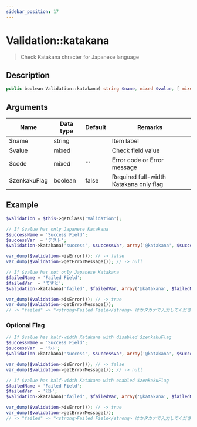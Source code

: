 ```yaml
---
sidebar_position: 17
---
```


# Validation::katakana

> Check Katakana chracter for Japanese language


## Description

```php
public boolean Validation::katakana( string $name, mixed $value, [ mixed $code = '', boolean $zenkakuFlag = false ] )
```


## Arguments

| Name         | Data type | Default | Remarks                                |
| ------------ | --------- | ------- | -------------------------------------- |
| $name        | string    |         | Item label                             |
| $value       | mixed     |         | Check field value                      |
| $code        | mixed     | ""      | Error code or Error message            |
| $zenkakuFlag | boolean   | false   | Required full-width Katakana only flag |


## Example

```php title="Controller"
$validation = $this->getClass('Validation');

// If $value has only Japanese Katakana
$successName = 'Success Field';
$successVar  = 'テスト';
$validation->katakana('success', $successVar, array('@katakana', $successName));

var_dump($validation->isError()); // -> false
var_dump($validation->getErrorMessage()); // -> null

// If $value has not only Japanese Katakana
$failedName = 'Failed Field';
$failedVar  = 'てすと';
$validation->katakana('failed', $failedVar, array('@katakana', $failedName));

var_dump($validation->isError()); // -> true
var_dump($validation->getErrorMessage());
// -> "failed" => "<strong>Failed Field</strong> はカタカナで入力してください"
```


### Optional Flag

```php title="Controller"
// If $value has half-width Katakana with disabled $zenkakuFlag
$successName = 'Success Field';
$successVar  = 'ﾃｽﾄ';
$validation->katakana('success', $successVar, array('@katakana', $successName));

var_dump($validation->isError()); // -> false
var_dump($validation->getErrorMessage()); // -> null

// If $value has half-width Katakana with enabled $zenkakuFlag
$failedName = 'Failed Field';
$failedVar  = 'ﾃｽﾄ';
$validation->katakana('failed', $failedVar, array('@katakana', $failedName), true);

var_dump($validation->isError()); // -> true
var_dump($validation->getErrorMessage());
// -> "failed" => "<strong>Failed Field</strong> はカタカナで入力してください"
```